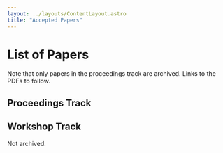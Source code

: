 ```yaml
---
layout: ../layouts/ContentLayout.astro
title: "Accepted Papers"
---
```



# List of Papers

Note that only papers in the proceedings track are archived.
Links to the PDFs to follow.

## Proceedings Track

<PaperList papers={accepted_papers_proceedings} paperType='Talk + Poster' />

## Workshop Track

Not archived.

<PaperList papers={accepted_papers_workshop} paperType='Poster' />
